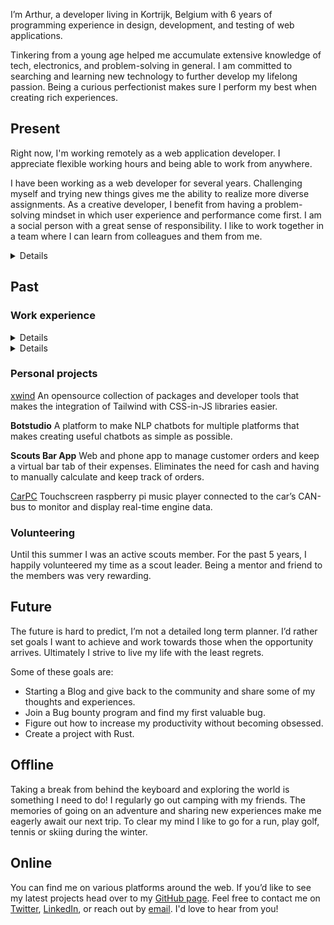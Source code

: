 I’m Arthur, a developer living in Kortrijk, Belgium with 6 years of programming experience in design, development, and testing of web applications.

Tinkering from a young age helped me accumulate extensive knowledge of tech, electronics, and problem-solving in general. I am committed to searching and learning new technology to further develop my lifelong passion. Being a curious perfectionist makes sure I perform my best when creating rich experiences.

## Present

Right now, I'm working remotely as a web application developer. I appreciate flexible working hours and being able to work from anywhere.

I have been working as a web developer for several years. Challenging myself and trying new things gives me the ability to realize more diverse assignments. As a creative developer, I benefit from having a problem-solving mindset in which user experience and performance come first. I am a social person with a great sense of responsibility. I like to work together in a team where I can learn from colleagues and them from me.

<Details summary={<summary><strong>Technical skills</strong></summary>}>

| LANGUAGES  | FRAMEWORKS &<br/>LIBRARIES | CLOUD    | TOOLS      |
| ---------- | -------------------------- | -------- | ---------- |
| Javascript | Node.js                    | AWS      | Jest       |
| Typescript | React.js                   | Firebase | Git        |
| HTML       | Next.js                    | GCP      | REST       |
| CSS/Sass   | Tailwindcss                | Azure    | PostgreSQL |
| SQL        | Apollo                     | Vercel   | Redux      |
| GraphQL    | Prisma                     | Netlify  | MongoDB    |

</Details>

## Past

### Work experience

<Details summary={<summary><strong>Eureka Expert - Intern Front-end developer</strong> (Online education platform)</summary>}>

- Collaborated 3 days remotely on the development of the platform with the developer lead.
- Added gamification by creating virtual currency, HTML5 mini-games, and avatar store.
- Explored new development projects and gave detailed presentations about the assessments.
- Improved UX through analyzing user interaction when assisting teachers in the classroom.
- Saved hours of manual labor by building web scrapers to automate the extraction of course material.

</Details>

<Details summary={<summary><strong>Aptus - Full-stack developer</strong> (IoT solutions provider)</summary>}>

- Collaborated remotely with developers while consulting at the company's largest client.
- Worked as a full-stack consultant for multiple customers.
- Maintained and expanded 30+ highly customized platforms aimed at improving employee physical health with data gathered from smart wearables.
- Created clean and intuitive web applications to monitor and control custom hardware solutions.
- Build cloud servers to control, monitor, and gather data wirelessly from custom hardware.
- Worked closely with designers and project managers to deliver solutions consistent with the product roadmap and release plan milestones.

</Details>

### Personal projects

[xwind](https://github.com/Arthie/xwind) [<Shield src="https://img.shields.io/npm/dt/@tailwindcssinjs/macro?label=Total%20downloads&amp;logo=npm&amp;style=flat-square" alt="npm"/>](https://www.npmjs.com/package/xwind)
An opensource collection of packages and developer tools that makes the integration of Tailwind with CSS-in-JS libraries easier.

**Botstudio**
A platform to make NLP chatbots for multiple platforms that makes creating useful chatbots as simple as possible.

**Scouts Bar App**
Web and phone app to manage customer orders and keep a virtual bar tab of their expenses. Eliminates the need for cash and having to manually calculate and keep track of orders.

[CarPC](https://github.com/Arthie/CarPC)
Touchscreen raspberry pi music player connected to the car’s CAN-bus to monitor and display real-time engine data.

### Volunteering

Until this summer I was an active scouts member. For the past 5 years, I happily volunteered my time as a scout leader. Being a mentor and friend to the members was very rewarding.

## Future

The future is hard to predict, I’m not a detailed long term planner. I’d rather set goals I want to achieve and work towards those when the opportunity arrives. Ultimately I strive to live my life with the least regrets.

Some of these goals are:

- Starting a Blog and give back to the community and share some of my thoughts and experiences.
- Join a Bug bounty program and find my first valuable bug.
- Figure out how to increase my productivity without becoming obsessed.
- Create a project with Rust.

## Offline

Taking a break from behind the keyboard and exploring the world is something I need to do! I regularly go out camping with my friends. The memories of going on an adventure and sharing new experiences make me eagerly await our next trip. To clear my mind I like to go for a run, play golf, tennis or skiing during the winter.

## Online

You can find me on various platforms around the web. If you’d like to see my latest projects head over to my [GitHub page](https://github.com/Arthie). Feel free to contact me on [Twitter](https://twitter.com/arthurpetrie_), [LinkedIn](https://www.linkedin.com/in/arthurpetrie), or reach out by [email](mailto:contact@arthurpetrie.com). I'd love to hear from you!
